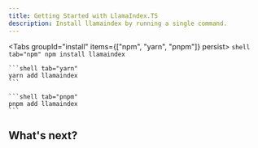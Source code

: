 ```yaml
---
title: Getting Started with LlamaIndex.TS
description: Install llamaindex by running a single command.
---
```



<Tabs groupId="install" items={["npm", "yarn", "pnpm"]} persist>
	```shell tab="npm"
	npm install llamaindex
	```

	```shell tab="yarn"
	yarn add llamaindex
	```

	```shell tab="pnpm"
	pnpm add llamaindex
	```
</Tabs>

## What's next?

<Cards>
	<Card
		title="I want to try LlamaIndex.TS"
		description="Learn how to use LlamaIndex.TS with different JS runtime and frameworks."
		href="/docs/llamaindex/setup/getting-started"
	/>
	<Card
		title="Show me code examples"
		description="Explore code examples using LlamaIndex.TS."
		href="https://stackblitz.com/github/run-llama/LlamaIndexTS/tree/main/examples?file=README.md"
	/>
</Cards>
